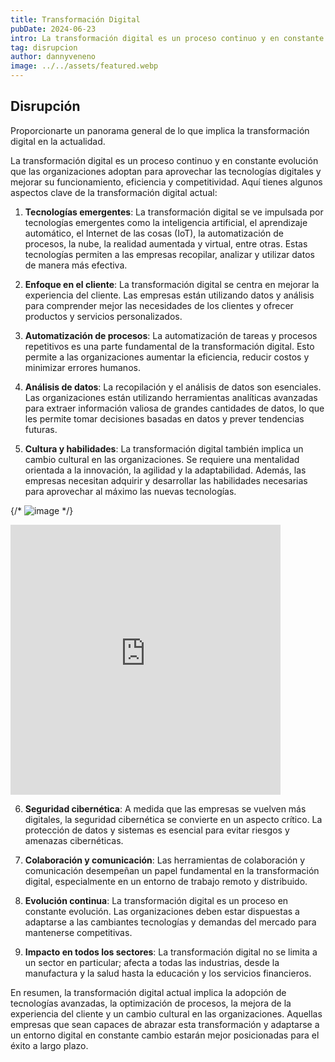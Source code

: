 ```yaml
---
title: Transformación Digital
pubDate: 2024-06-23
intro: La transformación digital es un proceso continuo y en constante evolución que las organizaciones adoptan para aprovechar las tecnologías digitales y mejorar su funcionamiento, eficiencia y competitividad. Aquí tienes algunos aspectos clave de la transformación digital actual
tag: disrupcion
author: dannyveneno
image: ../../assets/featured.webp
---
```



## Disrupción

Proporcionarte un panorama general de lo que implica la transformación digital en la actualidad.

La transformación digital es un proceso continuo y en constante evolución que las organizaciones adoptan para aprovechar las tecnologías digitales y mejorar su funcionamiento, eficiencia y competitividad. Aquí tienes algunos aspectos clave de la transformación digital actual:

1. **Tecnologías emergentes**: La transformación digital se ve impulsada por tecnologías emergentes como la inteligencia artificial, el aprendizaje automático, el Internet de las cosas (IoT), la automatización de procesos, la nube, la realidad aumentada y virtual, entre otras. Estas tecnologías permiten a las empresas recopilar, analizar y utilizar datos de manera más efectiva.

2. **Enfoque en el cliente**: La transformación digital se centra en mejorar la experiencia del cliente. Las empresas están utilizando datos y análisis para comprender mejor las necesidades de los clientes y ofrecer productos y servicios personalizados.

3. **Automatización de procesos**: La automatización de tareas y procesos repetitivos es una parte fundamental de la transformación digital. Esto permite a las organizaciones aumentar la eficiencia, reducir costos y minimizar errores humanos.

4. **Análisis de datos**: La recopilación y el análisis de datos son esenciales. Las organizaciones están utilizando herramientas analíticas avanzadas para extraer información valiosa de grandes cantidades de datos, lo que les permite tomar decisiones basadas en datos y prever tendencias futuras.

5. **Cultura y habilidades**: La transformación digital también implica un cambio cultural en las organizaciones. Se requiere una mentalidad orientada a la innovación, la agilidad y la adaptabilidad. Además, las empresas necesitan adquirir y desarrollar las habilidades necesarias para aprovechar al máximo las nuevas tecnologías.

{/* ![image](https://res.cloudinary.com/dj0dedvu0/image/upload/v1699340294/lxxyxsfhzxc7tp5xjzg5.jpg) */}

<iframe
  width='432'
  height='432'
  src='https://www.youtube.com/embed/fn4h8mdNCYg'
  title='Transformación Digital'
  frameborder='0'
  allow='accelerometer; autoplay; clipboard-write; encrypted-media; gyroscope; picture-in-picture; web-share'
  allowfullscreen
></iframe>

6. **Seguridad cibernética**: A medida que las empresas se vuelven más digitales, la seguridad cibernética se convierte en un aspecto crítico. La protección de datos y sistemas es esencial para evitar riesgos y amenazas cibernéticas.

7. **Colaboración y comunicación**: Las herramientas de colaboración y comunicación desempeñan un papel fundamental en la transformación digital, especialmente en un entorno de trabajo remoto y distribuido.

8. **Evolución continua**: La transformación digital es un proceso en constante evolución. Las organizaciones deben estar dispuestas a adaptarse a las cambiantes tecnologías y demandas del mercado para mantenerse competitivas.

9. **Impacto en todos los sectores**: La transformación digital no se limita a un sector en particular; afecta a todas las industrias, desde la manufactura y la salud hasta la educación y los servicios financieros.

En resumen, la transformación digital actual implica la adopción de tecnologías avanzadas, la optimización de procesos, la mejora de la experiencia del cliente y un cambio cultural en las organizaciones. Aquellas empresas que sean capaces de abrazar esta transformación y adaptarse a un entorno digital en constante cambio estarán mejor posicionadas para el éxito a largo plazo.
